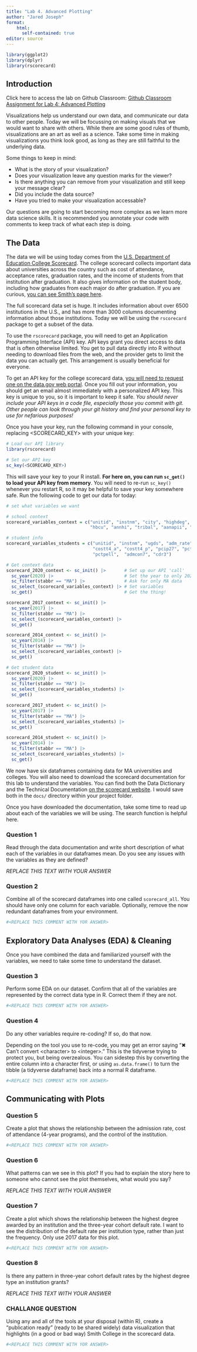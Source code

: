 ```yaml
---
title: "Lab 4. Advanced Plotting"
author: "Jared Joseph"
format:
    html:
      self-contained: true
editor: source
---
```


```r
library(ggplot2)
library(dplyr)
library(rscorecard)
```

## Introduction

Click here to access the lab on Github Classroom: [Github Classroom Assignment for Lab 4: Advanced Plotting](https://moodle.smith.edu/mod/url/view.php?id=953783)

Visualizations help us understand our own data, and communicate our data to other people. Today we will be focussing on making visuals that we would want to share with others. While there are some good rules of thumb, visualizations are an art as well as a science. Take some time in making visualizations you think look good, as long as they are still faithful to the underlying data.

Some things to keep in mind:

* What is the story of your visualization?
* Does your visualization leave any question marks for the viewer?
* Is there anything you can remove from your visualization and still keep your message clear?
* Did you include the data source?
* Have you tried to make your visualization accessable?

:::{.callout-tip}
Our questions are going to start becoming more complex as we learn more data science skills. It is recommended you annotate your code with comments to keep track of what each step is doing.
:::

## The Data

The data we will be using today comes from the [U.S. Department of Education College Scorecard](https://collegescorecard.ed.gov/). The college scorecard collects important data about universities across the country such as cost of attendance, acceptance rates, graduation rates, and the income of students from that institution after graduation. It also gives information on the student body, including how graduates from each major do after graduation. If you are curious, [you can see Smith's page here](https://collegescorecard.ed.gov/school/?167835-Smith-College).

The full scorecard data set is huge. It includes information about over 6500 institutions in the U.S., and has more than 3000 columns documenting information about those institutions. Today we will be using the `rscorecard` package to get a subset of the data.

To use the `rscorecard` package, you will need to get an Application Programming Interface (API) key. API keys grant you direct access to data that is often otherwise limited. You get to pull data directly into R without needing to download files from the web, and the provider gets to limit the data you can actually get. This arrangement is usually beneficial for everyone.

To get an API key for the college scorecard data, [you will need to request one on the data.gov web portal](https://api.data.gov/signup/). Once you fill out your information, you should get an email almost immediately with a personalized API key. This key is unique to you, so it is important to keep it safe. *You should never include your API keys in a code file, especially those you commit with git. Other people can look through your git history and find your personal key to use for nefarious purposes!*

Once you have your key, run the following command in your console, replacing \<SCORECARD_KEY\> with your unique key:

```r
# Load our API library
library(rscorecard)

# Set our API key
sc_key(<SCORECARD_KEY>)
```

This will save your key to your R install. **For here on, you can run `sc_get()` to load your API key from memory**. You will need to re-run `sc_key()` whenever you restart R, so it may be helpful to save your key somewhere safe. Run the following code to get our data for today:

```r
# set what variables we want

# school context
scorecard_variables_context = c("unitid", "instnm", "city", "highdeg", "control",
                                "hbcu", "annhi", "tribal", "aanapii", "hsi", "nanti")

# student info
scorecard_variables_students = c("unitid", "instnm", "ugds", "adm_rate",
                                 "costt4_a", "costt4_p", "pcip27", "pctfloan",
                                 "pctpell",  "admcon7", "cdr3")

# Get context data
scorecard_2020_context <- sc_init() |>       # Set up our API 'call'
  sc_year(2020) |>                           # Set the year to only 2020
  sc_filter(stabbr == "MA") |>               # Ask for only MA data
  sc_select_(scorecard_variables_context) |> # Set variables
  sc_get()                                   # Get the thing!

scorecard_2017_context <- sc_init() |>
  sc_year(2017) |>            
  sc_filter(stabbr == "MA") |>
  sc_select_(scorecard_variables_context) |>
  sc_get()

scorecard_2014_context <- sc_init() |>
  sc_year(2014) |>            
  sc_filter(stabbr == "MA") |>
  sc_select_(scorecard_variables_context) |>
  sc_get()

# Get student data
scorecard_2020_student <- sc_init() |>      
  sc_year(2020) |>                   
  sc_filter(stabbr == "MA") |>       
  sc_select_(scorecard_variables_students) |>
  sc_get()                           

scorecard_2017_student <- sc_init() |>
  sc_year(2017) |>            
  sc_filter(stabbr == "MA") |>
  sc_select_(scorecard_variables_students) |>
  sc_get()

scorecard_2014_student <- sc_init() |>
  sc_year(2014) |>            
  sc_filter(stabbr == "MA") |>
  sc_select_(scorecard_variables_students) |>
  sc_get()
```

We now have six dataframes containing data for MA universities and colleges. You will also need to download the scorecard documentation for this lab to understand the variables. You can find both the Data Dictionary and the Technical Documentation [on the scorecard website](https://collegescorecard.ed.gov/data/documentation/). I would save both in the `docs/` directory within your project folder.

Once you have downloaded the documentation, take some time to read up about each of the variables we will be using. The search function is helpful here.

:::{.callout-note}
### Question 1

Read through the data documentation and write short description of what each of the variables in our dataframes mean. Do you see any issues with the variables as they are defined?

*REPLACE THIS TEXT WITH YOUR ANSWER*

:::

:::{.callout-note}
### Question 2

Combine all of the scorecard dataframes into one called `scorecard_all`. You should have only one column for each variable. Optionally, remove the now redundant dataframes from your environment.
:::

```r

#<REPLACE THIS COMMENT WITH YOR ANSWER>

```

## Exploratory Data Analyses (EDA) & Cleaning

Once you have combined the data and familiarized yourself with the variables, we need to take some time to understand the dataset.

:::{.callout-note}
### Question 3

Perform some EDA on our dataset. Confirm that all of the variables are represented by the correct data type in R. Correct them if they are not.
:::

```r

#<REPLACE THIS COMMENT WITH YOR ANSWER>

```

:::{.callout-note}
### Question 4

Do any other variables require re-coding? If so, do that now.
:::

:::{.callout-tip}
Depending on the tool you use to re-code, you may get an error saying "✖ Can't convert \<character\> to \<integer\>." This is the tidyverse trying to protect you, but being overzealous. You can sidestep this by converting the entire column into a character first, or using `as.data.frame()` to turn the tibble (a tidyverse dataframe) back into a normal R dataframe.
:::

```r

#<REPLACE THIS COMMENT WITH YOR ANSWER>

```

## Communicating with Plots

:::{.callout-note}
### Question 5

Create a plot that shows the relationship between the admission rate, cost of attendance (4-year programs), and the control of the institution.
:::

```r

#<REPLACE THIS COMMENT WITH YOR ANSWER>

```

:::{.callout-note}
### Question 6

What patterns can we see in this plot? If you had to explain the story here to someone who cannot see the plot themselves, what would you say?

*REPLACE THIS TEXT WITH YOUR ANSWER*

:::

:::{.callout-note}
### Question 7

Create a plot which shows the relationship between the highest degree awarded by an institution and the three-year cohort default rate. I want to see the distribution of the default rate per institution type, rather than just the frequency. Only use 2017 data for this plot.
:::

```r

#<REPLACE THIS COMMENT WITH YOR ANSWER>

```

:::{.callout-note}
### Question 8

Is there any pattern in three-year cohort default rates by the highest degree type an institution grants?

*REPLACE THIS TEXT WITH YOUR ANSWER*

:::

:::{.callout-note}
### CHALLANGE QUESTION

Using any and all of the tools at your disposal (within R), create a "publication ready" (ready to be shared widely) data visualization that highlights (in a good or bad way) Smith College in the scorecard data.
:::

```r

#<REPLACE THIS COMMENT WITH YOR ANSWER>

```


